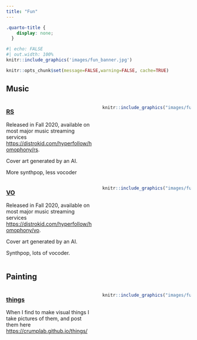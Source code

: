 ```yaml
---
title: "Fun"
---
```


```css
.quarto-title {
    display: none;
  }
```

```r
#| echo: FALSE
#| out.width: 100%
knitr::include_graphics('images/fun_banner.jpg')
```

```r
knitr::opts_chunk$set(message=FALSE,warning=FALSE, cache=TRUE)
```

## Music

::: {.columns}
::: {.column width="50%"}
### [RS](https://distrokid.com/hyperfollow/homophony/rs)

Released in Fall 2020, available on most major music streaming services <https://distrokid.com/hyperfollow/homophony/rs>.

Cover art generated by an AI.

More synthpop, less vocoder
:::

::: {.column width="50%"}
```r
knitr::include_graphics("images/fun/RS.jpg")
```
:::
:::

::: {.columns}
::: {.column width="50%"}
### [VO](https://distrokid.com/hyperfollow/homophony/vo)

Released in Fall 2020, available on most major music streaming services <https://distrokid.com/hyperfollow/homophony/vo>.

Cover art generated by an AI.

Synthpop, lots of vocoder.
:::

::: {.column width="50%"}
```r
knitr::include_graphics("images/fun/VO.jpg")
```
:::
:::

## Painting

::: {.columns}
::: {.column width="50%"}
### [things](https://crumplab.github.io/things/)

When I find to make visual things I take pictures of them, and post them here <https://crumplab.github.io/things/>
:::

::: {.column width="50%"}
```r
knitr::include_graphics("images/fun/things.jpg")
```
:::
:::
